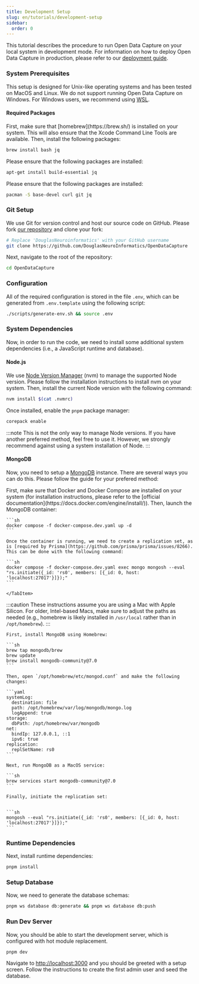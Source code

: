 ```yaml
---
title: Development Setup
slug: en/tutorials/development-setup
sidebar:
  order: 0
---
```



This tutorial describes the procedure to run Open Data Capture on your local system in development mode. For information on how to deploy Open Data Capture in production, please refer to our [deployment guide](/en/tutorials/deployment/).

### System Prerequisites

This setup is designed for Unix-like operating systems and has been tested on MacOS and Linux. We do not support running Open Data Capture on Windows. For Windows users, we recommend using [WSL](https://learn.microsoft.com/en-us/windows/wsl/install).

#### Required Packages

<Tabs>

<TabItem label="MacOS">
  First, make sure that [homebrew](https://brew.sh/) is installed on your system. This will also ensure that the Xcode
  Command Line Tools are available. Then, install the following packages:
  
  ```sh
  brew install bash jq 
  ```

</TabItem>
<TabItem label="Ubuntu">
  Please ensure that the following packages are installed:

```sh
apt-get install build-essential jq
```

</TabItem>
<TabItem label="Arch Linux">
  Please ensure that the following packages are installed:

```sh
pacman -S base-devel curl git jq
```

</TabItem>

</Tabs>

### Git Setup

We use Git for version control and host our source code on GitHub. Please fork [our repository](https://github.com/DouglasNeuroInformatics/OpenDataCapture) and clone your fork:

```sh
# Replace 'DouglasNeuroinformatics' with your GitHub username
git clone https://github.com/DouglasNeuroInformatics/OpenDataCapture
```

Next, navigate to the root of the repository:

```sh
cd OpenDataCapture
```

### Configuration

All of the required configuration is stored in the file `.env`, which can be generated from `.env.template` using the following script:

```sh
./scripts/generate-env.sh && source .env
```

### System Dependencies

Now, in order to run the code, we need to install some additional system dependencies (i.e., a JavaScript runtime and database).

#### Node.js

We use [Node Version Manager](https://github.com/nvm-sh/nvm) (nvm) to manage the supported Node version. Please follow the installation instructions to install nvm on your system. Then, install the current Node version with the following command:

```sh
nvm install $(cat .nvmrc)
```

Once installed, enable the `pnpm` package manager:

```sh
corepack enable
```

:::note
This is not the only way to manage Node versions. If you have another preferred method, feel free to use it. However, we strongly recommend against using a system installation of Node.
:::

#### MongoDB

Now, you need to setup a [MongoDB](https://www.mongodb.com/docs/) instance. There are several ways you can do this. Please follow the guide for your prefered method:

<Tabs>
  <TabItem label="Docker (Recommended)">
		First, make sure that Docker and Docker Compose are installed on your system (for installation instructions, please refer to the [official documentation](https://docs.docker.com/engine/install/)).
    Then, launch the MongoDB container:

    ```sh
    docker compose -f docker-compose.dev.yaml up -d
    ```

    Once the container is running, we need to create a replication set, as is [required by Prisma](https://github.com/prisma/prisma/issues/8266). This can be done with the following command:

    ```sh
    docker compose -f docker-compose.dev.yaml exec mongo mongosh --eval "rs.initiate({_id: 'rs0', members: [{_id: 0, host: 'localhost:27017'}]});"
    ```

    </TabItem>

  <TabItem label="System Install (MacOS)">

:::caution
These instructions assume you are using a Mac with Apple Silicon. For older, Intel-based Macs, make sure to adjust the paths as needed (e.g., homebrew is likely installed in `/usr/local` rather than in `/opt/homebrew`).
:::

    First, install MongoDB using Homebrew:

    ```sh
    brew tap mongodb/brew
    brew update
    brew install mongodb-community@7.0
    ```

    Then, open `/opt/homebrew/etc/mongod.conf` and make the following changes:

    ```yaml
    systemLog:
      destination: file
      path: /opt/homebrew/var/log/mongodb/mongo.log
      logAppend: true
    storage:
      dbPath: /opt/homebrew/var/mongodb
    net:
      bindIp: 127.0.0.1, ::1
      ipv6: true
    replication:
      replSetName: rs0
    ```

    Next, run MongoDB as a MacOS service:

    ```sh
    brew services start mongodb-community@7.0
    ```

    Finally, initiate the replication set:


    ```sh
    mongosh --eval "rs.initiate({_id: 'rs0', members: [{_id: 0, host: 'localhost:27017'}]});"
    ```

  </TabItem>
</Tabs>

### Runtime Dependencies

Next, install runtime dependencies:

```sh
pnpm install
```

### Setup Database

Now, we need to generate the database schemas:

```sh
pnpm ws database db:generate && pnpm ws database db:push
```

### Run Dev Server

Now, you should be able to start the development server, which is configured with hot module replacement.

```shell
pnpm dev
```

Navigate to [http://localhost:3000](http://localhost:3000) and you should be greeted with a setup screen. Follow the instructions to create the first admin user and seed the database.
